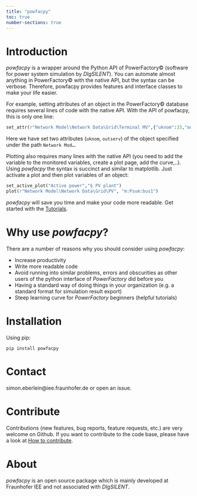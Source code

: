 ---
title: "powfacpy"
toc: true
number-sections: true
---

# Introduction
*powfacpy* is a wrapper around the Python API of PowerFactory&copy; (software for power system simulation by *DIgSILENT*). You can automate almost anything in PowerFactory&copy; with the native API, but the syntax can be verbose. Therefore, powfacpy provides features and interface classes to make your life easier.

For example, setting attributes of an object in the PowerFactory&copy; database requires several lines of code with the native API. With the API of powfacpy, this is only one line:

```python
set_attr(r"Network Model\Network Data\Grid\Terminal MV",{"uknom":33,"outserv":0})
```
Here we have set two attributes (`uknom`, `outserv`) of the object specified under the path `Network Mod…`.

Plotting also requires many lines with the native API (you need to add the variable to the monitored variables, create a plot page, add the curve,..). Using *powfacpy* the syntax is succinct and similar to matplotlib. Just activate a plot and then plot variables of an object:

```python
set_active_plot("Active power","§ PV plant")
plot(r"Network Model\Network Data\Grid\PV", "m:Psum:bus1")
```

*powfacpy* will save you time and make your code more readable. Get started with the [Tutorials](tutorials/overview.qmd).

# Why use *powfacpy*?
There are a number of reasons why you should consider using *powfacpy*:

- Increase productivity 
- Write more readable code
- Avoid running into similar problems, errors and obscurities as other users of the python interface of *PowerFactory* did before you
- Having a standard way of doing things in your organization (e.g. a standard format for simulation result export) 
- Steep learning curve for *PowerFactory* beginners (helpful tutorials)

# Installation
Using pip:
```
pip install powfacpy
```

# Contact
simon.eberlein@iee.fraunhofer.de or open an issue.

# Contribute
Contributions (new features, bug reports, feature requests, etc.) are very welcome on Github. If you want to contribute to the code base, please have a look at [How to contribute](docs/how_to_contribute.qmd).

# About
*powfacpy* is an open source package which is mainly developed at Fraunhofer IEE and not associated with *DIgSILENT*.

